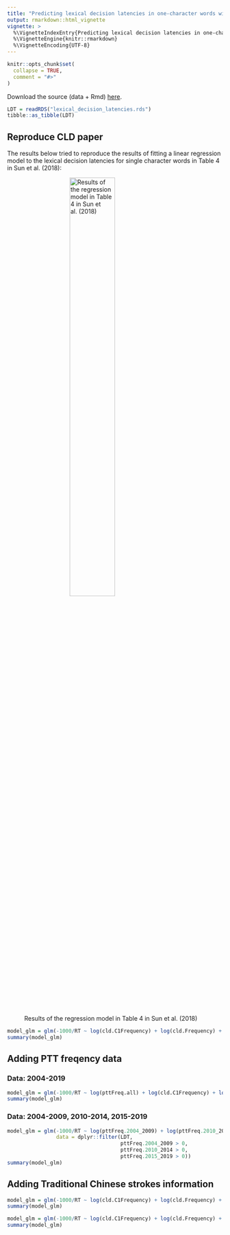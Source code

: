 ```yaml
---
title: "Predicting lexical decision latencies in one-character words with CLD & PTT frequency data"
output: rmarkdown::html_vignette
vignette: >
  %\VignetteIndexEntry{Predicting lexical decision latencies in one-character words with CLD & PTT frequency data}
  %\VignetteEngine{knitr::rmarkdown}
  %\VignetteEncoding{UTF-8}
---
```


```r
knitr::opts_chunk$set(
  collapse = TRUE,
  comment = "#>"
)
```

Download the source (data + Rmd) [here](https://lopentu.github.io/lexicoR-data/model_fitting.zip).

```r
LDT = readRDS("lexical_decision_latencies.rds")
tibble::as_tibble(LDT)
```

## Reproduce CLD paper

The results below tried to reproduce the results of fitting a linear regression model to the lexical decision latencies for single character words in Table 4 in Sun et al. (2018):

![Results of the regression model in Table 4 in Sun et al. (2018)](Sun_table4.png){style="width:50%; display:block; margin: 0 auto; padding: 0 auto"}

```r
model_glm = glm(-1000/RT ~ log(cld.C1Frequency) + log(cld.Frequency) + sqrt(cld.C1Strokes), data = LDT)
summary(model_glm)
```

## Adding PTT freqency data

### Data: 2004-2019

```r
model_glm = glm(-1000/RT ~ log(pttFreq.all) + log(cld.C1Frequency) + log(cld.Frequency) + sqrt(cld.C1Strokes), data = LDT[LDT$pttFreq.all > 0,])
summary(model_glm)
```

### Data: 2004-2009, 2010-2014, 2015-2019

```r
model_glm = glm(-1000/RT ~ log(pttFreq.2004_2009) + log(pttFreq.2010_2014) + log(pttFreq.2015_2019) + log(cld.C1Frequency) + log(cld.Frequency) + sqrt(cld.C1Strokes), 
                data = dplyr::filter(LDT, 
                                     pttFreq.2004_2009 > 0, 
                                     pttFreq.2010_2014 > 0, 
                                     pttFreq.2015_2019 > 0))
summary(model_glm)
```

## Adding Traditional Chinese strokes information

```r
model_glm = glm(-1000/RT ~ log(cld.C1Frequency) + log(cld.Frequency) + sqrt(trad_strokes), data = LDT)
summary(model_glm)
```

```r
model_glm = glm(-1000/RT ~ log(cld.C1Frequency) + log(cld.Frequency) + sqrt(cld.C1Strokes) + sqrt(trad_strokes), data = LDT)
summary(model_glm)
```



